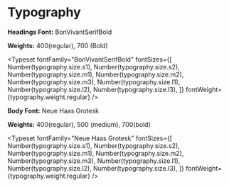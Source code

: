 
<Meta title="Styleguide/Typography" />

# Typography

**Headings Font:** BonVivantSerifBold

**Weights:** 400(regular), 700 (Bold)

<Typeset
  fontFamily="BonVivantSerifBold"
  fontSizes={[
    Number(typography.size.s1),
    Number(typography.size.s2),
    Number(typography.size.m1),
    Number(typography.size.m2),
    Number(typography.size.m3),
    Number(typography.size.l1),
    Number(typography.size.l2),
    Number(typography.size.l3),
  ]}
  fontWeight={typography.weight.regular}
/>


**Body Font:** Neue Haas Grotesk

**Weights:** 400(regular), 500 (medium), 700(bold)

<Typeset
  fontFamily="Neue Haas Grotesk"
  fontSizes={[
    Number(typography.size.s1),
    Number(typography.size.s2),
    Number(typography.size.m1),
    Number(typography.size.m2),
    Number(typography.size.m3),
    Number(typography.size.l1),
    Number(typography.size.l2),
    Number(typography.size.l3),
  ]}
  fontWeight={typography.weight.regular}
/>
